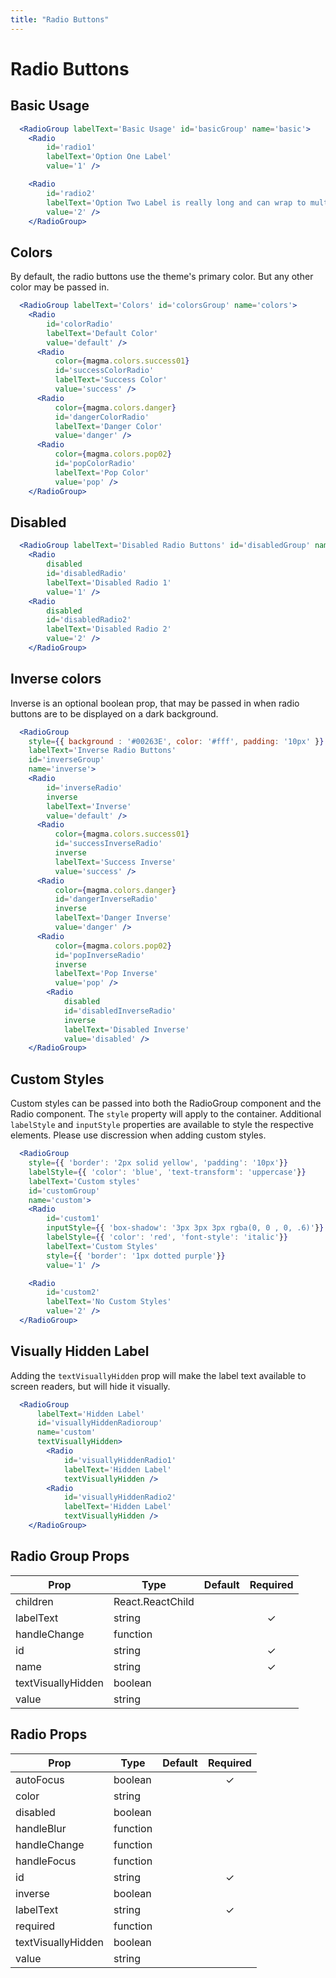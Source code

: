 ```yaml
---
title: "Radio Buttons"
---
```


# Radio Buttons

## Basic Usage

```.jsx
  <RadioGroup labelText='Basic Usage' id='basicGroup' name='basic'>
    <Radio
        id='radio1'
        labelText='Option One Label'
        value='1' />

    <Radio
        id='radio2'
        labelText='Option Two Label is really long and can wrap to multiple lines lorem ipsum dolar sit amet is really long and can wrap to multiple lines'
        value='2' />
    </RadioGroup>
```

## Colors
By default, the radio buttons use the theme's primary color.  But any other color may be passed in.

```.jsx
  <RadioGroup labelText='Colors' id='colorsGroup' name='colors'>
    <Radio
        id='colorRadio'
        labelText='Default Color'
        value='default' />
      <Radio
          color={magma.colors.success01}
          id='successColorRadio'
          labelText='Success Color'
          value='success' />
      <Radio
          color={magma.colors.danger}
          id='dangerColorRadio'
          labelText='Danger Color'
          value='danger' />
      <Radio
          color={magma.colors.pop02}
          id='popColorRadio'
          labelText='Pop Color'
          value='pop' />
    </RadioGroup>
```

## Disabled

```.jsx
  <RadioGroup labelText='Disabled Radio Buttons' id='disabledGroup' name='disabled'>
    <Radio
        disabled
        id='disabledRadio'
        labelText='Disabled Radio 1'
        value='1' />
    <Radio
        disabled
        id='disabledRadio2'
        labelText='Disabled Radio 2'
        value='2' />
    </RadioGroup>
```

## Inverse colors

Inverse is an optional boolean prop, that may be passed in when radio buttons are to be displayed on a dark background.

```.jsx
  <RadioGroup
    style={{ background : '#00263E', color: '#fff', padding: '10px' }}
    labelText='Inverse Radio Buttons'
    id='inverseGroup'
    name='inverse'>
    <Radio
        id='inverseRadio'
        inverse
        labelText='Inverse'
        value='default' />
      <Radio
          color={magma.colors.success01}
          id='successInverseRadio'
          inverse
          labelText='Success Inverse'
          value='success' />
      <Radio
          color={magma.colors.danger}
          id='dangerInverseRadio'
          inverse
          labelText='Danger Inverse'
          value='danger' />
      <Radio
          color={magma.colors.pop02}
          id='popInverseRadio'
          inverse
          labelText='Pop Inverse'
          value='pop' />
        <Radio
            disabled
            id='disabledInverseRadio'
            inverse
            labelText='Disabled Inverse'
            value='disabled' />
    </RadioGroup>
```

## Custom Styles
Custom styles can be passed into both the RadioGroup component and the Radio component.  The `style` property will apply to the container.
Additional `labelStyle` and `inputStyle` properties are available to style the respective elements.  Please use discression when adding custom styles.

```.jsx
  <RadioGroup
    style={{ 'border': '2px solid yellow', 'padding': '10px'}}
    labelStyle={{ 'color': 'blue', 'text-transform': 'uppercase'}}
    labelText='Custom styles'
    id='customGroup'
    name='custom'>
    <Radio
        id='custom1'
        inputStyle={{ 'box-shadow': '3px 3px 3px rgba(0, 0 , 0, .6)'}}
        labelStyle={{ 'color': 'red', 'font-style': 'italic'}}
        labelText='Custom Styles'
        style={{ 'border': '1px dotted purple'}}
        value='1' />

    <Radio
        id='custom2'
        labelText='No Custom Styles'
        value='2' />
  </RadioGroup>
```

## Visually Hidden Label
Adding the `textVisuallyHidden` prop will make the label text available to screen readers, but will hide it visually.

```.jsx
  <RadioGroup
      labelText='Hidden Label'
      id='visuallyHiddenRadioroup'
      name='custom'
      textVisuallyHidden>
        <Radio
            id='visuallyHiddenRadio1'
            labelText='Hidden Label'
            textVisuallyHidden />
        <Radio
            id='visuallyHiddenRadio2'
            labelText='Hidden Label'
            textVisuallyHidden />
    </RadioGroup>
```

## Radio Group Props

| Prop                   | Type | Default | Required    |
| -----------------------|------|---------|:-----------:|
| children | React.ReactChild | |
| labelText | string | | &#10003;
| handleChange | function | |
| id | string | | &#10003;
| name | string | | &#10003;
| textVisuallyHidden | boolean | |
| value | string | |

## Radio Props

| Prop                   | Type | Default | Required    |
| -----------------------|------|---------|:-----------:|
| autoFocus | boolean | | &#10003;
| color | string | |
| disabled | boolean | |
| handleBlur | function | |
| handleChange | function | |
| handleFocus | function | |
| id | string | | &#10003;
| inverse | boolean | |
| labelText | string | | &#10003;
| required | function | |
| textVisuallyHidden | boolean | |
| value | string | |
